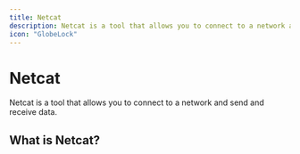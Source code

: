 ```yaml
---
title: Netcat
description: Netcat is a tool that allows you to connect to a network and send and receive data.
icon: "GlobeLock"
---
```


# Netcat

Netcat is a tool that allows you to connect to a network and send and receive data.

## What is Netcat?